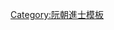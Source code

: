 {{Navbox
|name = 建福元年甲申恩科庭試正副榜
|title = [[阮朝建福元年甲申恩科貢士進士列表|建福元年（1884年）甲申恩科庭試正副榜]]
|titlestyle = background-color:#FFD700;
|image =
|style = width:100%;text-align:center; 
|groupstyle = text-align:center; background-color:#FFD700;
|liststyle = text-align:center;
|state = {{{state<includeonly>|collapsed</includeonly>}}}

|group1 = 第二甲<br>勅賜進士出身<br>共1名
|list1 = '''[[阮德貴]]'''

|group2 = 第三甲<br>勅賜同進士出身<br>共2名
|list2 = [[楊叔珨]] - [[阮適|阮　適]]

|group3 = 副榜<br>共4名
|list3 = [[阮輔|阮　輔]] - [[阮歐顓]] - [[潘春瓘]] - [[陳慶會]]

|belowstyle = text-align: center; background-color:#FFD700;
|below='''前一科：[[Template:嗣德三十三年庚辰科庭試正副榜|嗣德三十三年庚辰科]]　'''·'''　後一科：[[Template:成泰元年己丑科庭試正副榜|成泰元年己丑科]]'''
}}
<noinclude>[[Category:建福元年甲申恩科進士| ]]
[[Category:阮朝進士模板]]</noinclude>